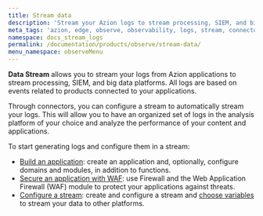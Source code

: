 ```yaml
---
title: Stream data
description: 'Stream your Azion logs to stream processing, SIEM, and big data platforms.'
meta_tags: 'azion, edge, observe, observability, logs, stream, connector, siem'
namespace: docs_stream_logs
permalink: /documentation/products/observe/stream-data/
menu_namespace: observeMenu
---
```



**Data Stream** allows you to stream your logs from Azion applications to stream processing, SIEM, and big data platforms. All logs are based on events related to products connected to your applications.

Through connectors, you can configure a stream to automatically stream your logs. This will allow you to have an organized set of logs in the analysis platform of your choice and analyze the performance of your content and applications.

<LinkButton link="/en/documentation/products/observe/data-stream/" label="go to Data Stream reference" severity="secondary" target="_blank" />

To start generating logs and configure them in a stream:

- [Build an application](/en/documentation/products/guides/build/build-an-application/): create an application and, optionally, configure domains and modules, in addition to functions.
- [Secure an application with WAF](/en/documentation/products/secure/secure-application/): use Firewall and the Web Application Firewall (WAF) module to protect your applications against threats.
- [Configure a stream](/en/documentation/products/guides/use-data-stream/): create and configure a stream and [choose variables](/en/documentation/products/guides/observe/data-stream-select-variables/) to stream your data to other platforms.
<br /><br />

